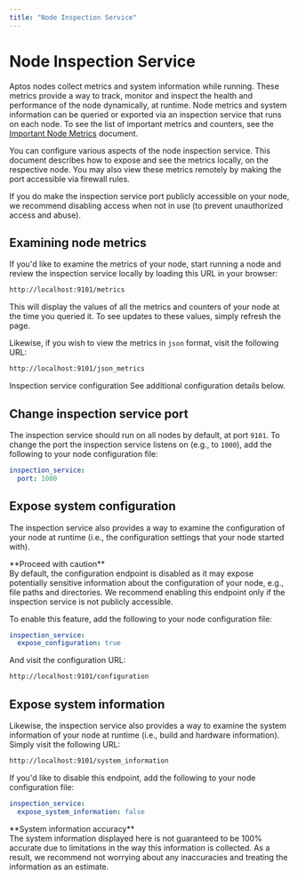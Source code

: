 ```yaml
---
title: "Node Inspection Service"
---
```



# Node Inspection Service

Aptos nodes collect metrics and system information while running. These metrics provide a way to track,
monitor and inspect the health and performance of the node dynamically, at runtime. Node metrics and system
information can be queried or exported via an inspection service that runs on each node.
To see the list of important metrics and counters, see the [Important Node Metrics](important-metrics.mdx) document.

You can configure various aspects of the node inspection service. This document describes how to expose and see the metrics locally, on the respective node. You may also view these metrics remotely by making the port accessible via firewall rules.

<Callout type="warning">
If you do make the inspection service port publicly accessible on your node, we
recommend disabling access when not in use (to prevent unauthorized access and abuse).
</Callout>

## Examining node metrics

If you'd like to examine the metrics of your node, start running a
node and review the inspection service locally by loading this URL in your browser:

```bash
http://localhost:9101/metrics
```

This will display the values of all the metrics and counters of your node at the time you queried it.
To see updates to these values, simply refresh the page.

Likewise, if you wish to view the metrics in `json` format, visit the following URL:

```bash
http://localhost:9101/json_metrics
```

<Callout type="info">
Inspection service configuration
See additional configuration
details below.
</Callout>

## Change inspection service port

The inspection service should run on all nodes by default, at port `9101`. To change
the port the inspection service listens on (e.g., to `1000`), add the following to your node
configuration file:

```yaml filename="fullnode.yaml"
inspection_service:
  port: 1000
```

## Expose system configuration

The inspection service also provides a way to examine the configuration of your node
at runtime (i.e., the configuration settings that your node started with).

<Callout type="warning">
**Proceed with caution**<br />
By default, the configuration endpoint is disabled as it may expose potentially sensitive
information about the configuration of your node, e.g., file paths and directories. We
recommend enabling this endpoint only if the inspection service is not publicly accessible.
</Callout>

To enable this feature, add the following to your node configuration file:

```yaml filename="fullnode.yaml"
inspection_service:
  expose_configuration: true
```

And visit the configuration URL:

```bash
http://localhost:9101/configuration
```

## Expose system information

Likewise, the inspection service also provides a way to examine the system information of your node
at runtime (i.e., build and hardware information). Simply visit the following URL:

```bash
http://localhost:9101/system_information
```

If you'd like to disable this endpoint, add the following to your node configuration file:

```yaml filename="fullnode.yaml"
inspection_service:
  expose_system_information: false
```

<Callout type="info">
**System information accuracy**<br />
The system information displayed here is not guaranteed to be 100% accurate due to limitations
in the way this information is collected. As a result, we recommend not worrying about any
inaccuracies and treating the information as an estimate.
</Callout>
